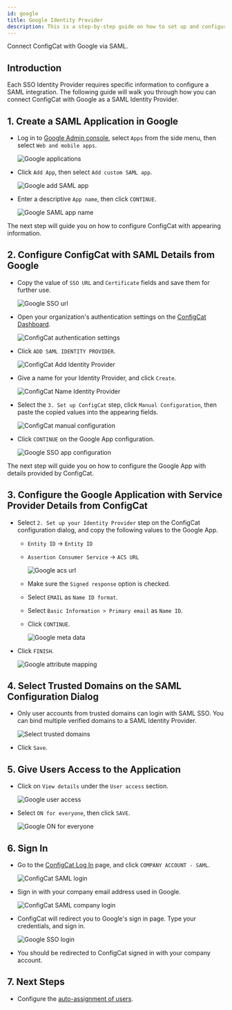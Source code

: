 ```yaml
---
id: google
title: Google Identity Provider
description: This is a step-by-step guide on how to set up and configure Google as a SAML Identity Provider for your organization.
---
```



Connect ConfigCat with Google via SAML.

## Introduction

Each SSO Identity Provider requires specific information to configure a SAML integration. The following guide will walk you through how you can connect ConfigCat with Google as a SAML Identity Provider.

## 1. Create a SAML Application in Google

- Log in to <a href="https://admin.google.com/" target="_blank">Google Admin console</a>, select `Apps` from the side menu, then select `Web and mobile apps`.

  <img className="bordered-img" src="/docs/assets/saml/google/applications.png" alt="Google applications" />

- Click `Add App`, then select `Add custom SAML app`.

  <img className="bordered-img" src="/docs/assets/saml/google/add_saml_app.png" alt="Google add SAML app" />

- Enter a descriptive `App name`, then click `CONTINUE`.

  <img className="bordered-img" src="/docs/assets/saml/google/app_name.png" alt="Google SAML app name" />

The next step will guide you on how to configure ConfigCat with appearing information.

## 2. Configure ConfigCat with SAML Details from Google

- Copy the value of `SSO URL` and `Certificate` fields and save them for further use.

  <img className="bordered-img" src="/docs/assets/saml/google/meta_url_cert.png" alt="Google SSO url" />

- Open your organization's authentication settings on the <a href="https://app.configcat.com/organization/authentication" target="_blank">ConfigCat Dashboard</a>.

  <img className="bordered-img" src="/docs/assets/saml/dashboard/authentication.png" alt="ConfigCat authentication settings" />

- Click `ADD SAML IDENTITY PROVIDER`.

  <img className="bordered-img" src="/docs/assets/saml/dashboard/add_idp.png" alt="ConfigCat Add Identity Provider" />

- Give a name for your Identity Provider, and click `Create`.

  <img className="bordered-img" src="/docs/assets/saml/dashboard/google_name.png" alt="ConfigCat Name Identity Provider" />

- Select the `3. Set up ConfigCat` step, click `Manual Configuration`, then paste the copied values into the appearing fields.

  <img className="bordered-img" src="/docs/assets/saml/google/cc_manual_new.png" alt="ConfigCat manual configuration" />

- Click `CONTINUE` on the Google App configuration.

  <img className="bordered-img" src="/docs/assets/saml/google/meta_continue.png" alt="Google SSO app configuration" />

The next step will guide you on how to configure the Google App with details provided by ConfigCat.

## 3. Configure the Google Application with Service Provider Details from ConfigCat

- Select `2. Set up your Identity Provider` step on the ConfigCat configuration dialog, and copy the following values to the Google App.

  - `Entity ID` -> `Entity ID`
  - `Assertion Consumer Service` -> `ACS URL`

    <img className="bordered-img" src="/docs/assets/saml/dashboard/acs_entity_id_2.png" alt="Google acs url" />

  - Make sure the `Signed response` option is checked.
  - Select `EMAIL` as `Name ID format`.
  - Select `Basic Information > Primary email` as `Name ID`.
  - Click `CONTINUE`.

    <img className="bordered-img" src="/docs/assets/saml/google/google_acs_eid.png" alt="Google meta data" />

- Click `FINISH`.

  <img className="bordered-img" src="/docs/assets/saml/google/attribute_mapping.png" alt="Google attribute mapping" />

## 4. Select Trusted Domains on the SAML Configuration Dialog

- Only user accounts from trusted domains can login with SAML SSO. You can bind multiple verified domains to a SAML Identity Provider.
  
  <img className="bordered-img" src="/docs/assets/saml/dashboard/select_trusted_domains.png" alt="Select trusted domains" />

- Click `Save`.

## 5. Give Users Access to the Application

- Click on `View details` under the `User access` section.

  <img className="bordered-img" src="/docs/assets/saml/google/user_access.png" alt="Google user access" />

- Select `ON for everyone`, then click `SAVE`.

  <img className="bordered-img" src="/docs/assets/saml/google/on_for_everyone.png" alt="Google ON for everyone"/>

## 6. Sign In

- Go to the <a href="https://app.configcat.com/auth/login" target="_blank">ConfigCat Log In</a> page, and click `COMPANY ACCOUNT - SAML`.

  <img className="bordered-img" src="/docs/assets/saml/dashboard/saml_login.png" alt="ConfigCat SAML login" />

- Sign in with your company email address used in Google.

  <img className="bordered-img" src="/docs/assets/saml/dashboard/company_email.png" alt="ConfigCat SAML company login" />

- ConfigCat will redirect you to Google's sign in page. Type your credentials, and sign in.

  <img className="bordered-img" src="/docs/assets/saml/google/login.png" alt="Google SSO login" />

- You should be redirected to ConfigCat signed in with your company account.

## 7. Next Steps

- Configure the [auto-assignment of users](../../auto-assign-users.mdx).
